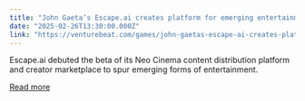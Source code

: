 ```yaml
---
title: "John Gaeta’s Escape.ai creates platform for emerging entertainment"
date: "2025-02-26T13:30:00.000Z"
link: "https://venturebeat.com/games/john-gaetas-escape-ai-creates-platform-for-emerging-entertainment/"
---
```


Escape.ai debuted the beta of its Neo Cinema content distribution platform and creator marketplace to spur emerging forms of entertainment.

[Read more](https://venturebeat.com/games/john-gaetas-escape-ai-creates-platform-for-emerging-entertainment/)
